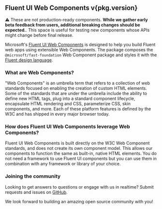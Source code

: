 
<Meta title="Concepts/Introduction" />

<h2>
  Fluent UI Web Components <span>v{pkg.version}</span>
</h2>

⚠️ These are not production-ready components. **While we gather early beta feedback from users, additional breaking changes should be expected.**. This space is useful for testing new components whose APIs might change before final release.

Microsoft's [Fluent UI Web Components](https://github.com/microsoft/fluentui/tree/master/packages/web-components) is designed to help you build Fluent web apps using extensible Web Components. The package composes the `@microsoft/fast-foundation` Web Component package and styles it with the [Fluent design language](https://github.com/microsoft/fluentui).

### What are Web Components?

"Web Components" is an umbrella term that refers to a collection of web standards focused on enabling the creation of custom HTML elements. Some of the standards that are under the umbrella include the ability to define new HTML tags, plug into a standard component lifecycle, encapsulate HTML rendering and CSS, parameterize CSS, skin components, and more. Each of these platform features is defined by the W3C and has shipped in every major browser today.

### How does Fluent UI Web Components leverage Web Components?

Fluent UI Web Components is built directly on the W3C Web Component standards, and does not create its own component model. This allows our components to function the same as built-in, native HTML elements. You do not need a framework to use Fluent UI components but you can use them in combination with any framework or library of your choice.

### Joining the community

Looking to get answers to questions or engage with us in realtime? Submit requests and issues on [GitHub](https://github.com/Microsoft/fast/issues/new/choose).

We look forward to building an amazing open source community with you!
